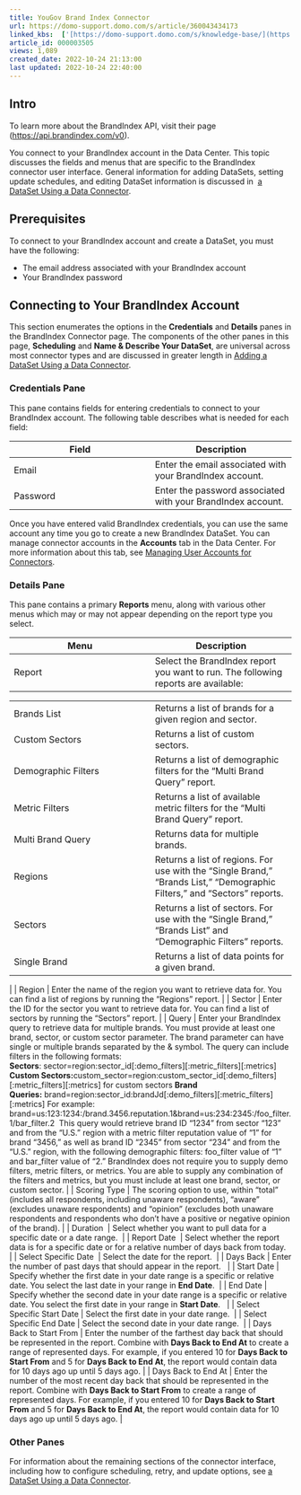 ```yaml
---
title: YouGov Brand Index Connector
url: https://domo-support.domo.com/s/article/360043434173
linked_kbs:  ['[https://domo-support.domo.com/s/knowledge-base/](https://domo-support.domo.com/s/knowledge-base/)', '[https://domo-support.domo.com/s/](https://domo-support.domo.com/s/)', '[https://domo-support.domo.com/s/topic/0TO5w000000ZammGAC](https://domo-support.domo.com/s/topic/0TO5w000000ZammGAC)', '[https://domo-support.domo.com/s/topic/0TO5w000000ZanLGAS](https://domo-support.domo.com/s/topic/0TO5w000000ZanLGAS)', '[https://domo-support.domo.com/s/topic/0TO5w000000ZaoQGAS](https://domo-support.domo.com/s/topic/0TO5w000000ZaoQGAS)', '[https://domo-support.domo.com/s/article/360042926274](https://domo-support.domo.com/s/article/360042926274)', '[https://domo-support.domo.com/s/article/360042926054](https://domo-support.domo.com/s/article/360042926054)', '[https://domo-support.domo.com/s/article/360043434173](https://domo-support.domo.com/s/article/360043434173)', '[https://domo-support.domo.com/s/topic/0TO5w000000ZaoQGAS/api-connectors](https://domo-support.domo.com/s/topic/0TO5w000000ZaoQGAS/api-connectors)', '[https://domo-support.domo.com/s/article/360043429933](https://domo-support.domo.com/s/article/360043429933)', '[https://domo-support.domo.com/s/article/360043429953](https://domo-support.domo.com/s/article/360043429953)', '[https://domo-support.domo.com/s/article/360042925494](https://domo-support.domo.com/s/article/360042925494)', '[https://domo-support.domo.com/s/article/4408174643607](https://domo-support.domo.com/s/article/4408174643607)', '[https://domo-support.domo.com/s/article/360043429913](https://domo-support.domo.com/s/article/360043429913)', '[https://domo-support.domo.com/s/login/](https://domo-support.domo.com/s/login/)']
article_id: 000003505
views: 1,089
created_date: 2022-10-24 21:13:00
last updated: 2022-10-24 22:40:00
---
```




Intro
-----


To learn more about the BrandIndex API, visit their page ([https://api.brandindex.com/v0](https://api.brandindex.com/v0 "https://api.brandindex.com/v0")).


You connect to your BrandIndex account in the Data Center. This topic discusses the fields and menus that are specific to the BrandIndex connector user interface. General information for adding DataSets, setting update schedules, and editing DataSet information is discussed in  [a DataSet Using a Data Connector](/s/article/360042926274 "Adding a DataSet Using a Data Connector").


Prerequisites
-------------


To connect to your BrandIndex account and create a DataSet, you must have the following:


* The email address associated with your BrandIndex account
* Your BrandIndex password


Connecting to Your BrandIndex Account
-------------------------------------


This section enumerates the options in the **Credentials** and **Details** panes in the BrandIndex Connector page. The components of the other panes in this page, **Scheduling** and **Name & Describe Your DataSet**, are universal across most connector types and are discussed in greater length in [Adding a DataSet Using a Data Connector](/s/article/360042926274 "Adding a DataSet Using a Data Connector").


### Credentials Pane


This pane contains fields for entering credentials to connect to your BrandIndex account. The following table describes what is needed for each field:  




| Field | Description |
| --- | --- |
| Email | Enter the email associated with your BrandIndex account. |
| Password | Enter the password associated with your BrandIndex account. |


Once you have entered valid BrandIndex credentials, you can use the same account any time you go to create a new BrandIndex DataSet. You can manage connector accounts in the **Accounts** tab in the Data Center. For more information about this tab, see [Managing User Accounts for Connectors](/s/article/360042926054 "Managing User Accounts for Connectors").


### Details Pane


This pane contains a primary **Reports** menu, along with various other menus which may or may not appear depending on the report type you select.




| Menu | Description |
| --- | --- |
| Report | Select the BrandIndex report you want to run. The following reports are available:

|  |  |
| --- | --- |
| Brands List | Returns a list of brands for a given region and sector. |
| Custom Sectors | Returns a list of custom sectors. |
| Demographic Filters | Returns a list of demographic filters for the "Multi Brand Query" report.  |
| Metric Filters | Returns a list of available metric filters for the "Multi Brand Query" report. |
| Multi Brand Query | Returns data for multiple brands. |
| Regions | Returns a list of regions. For use with the "Single Brand," "Brands List," "Demographic Filters," and "Sectors" reports. |
| Sectors | Returns a list of sectors. For use with the "Single Brand," "Brands List" and "Demographic Filters" reports. |
| Single Brand | Returns a list of data points for a given brand. |

 |
| Region | Enter the name of the region you want to retrieve data for. You can find a list of regions by running the "Regions" report. |
| Sector | Enter the ID for the sector you want to retrieve data for. You can find a list of sectors by running the "Sectors" report. |
| Query | Enter your Brandlndex query to retrieve data for multiple brands. You must provide at least one brand, sector, or custom sector parameter. The brand parameter can have single or multiple brands separated by the & symbol.
The query can include filters in the following formats:
**Sectors**: sector=region:sector\_id[:demo\_filters][:metric\_filters][:metrics]  
**Custom Sectors:**custom\_sector=region:custom\_sector\_id[:demo\_filters][:metric\_filters][:metrics] for custom sectors
**Brand Queries:** brand=region:sector\_id:brandJd[:demo\_filters][:metric\_filters][:metrics]
For example:
brand=us:123:1234:/brand.3456.reputation.1&brand=us:234:2345:/foo\_filter.1/bar\_filter.2\ 
This query would retrieve brand ID "1234" from sector "123" and from the "U.S." region with a metric filter reputation value of "1" for brand "3456," as well as brand ID "2345" from sector "234" and from the "U.S." region, with the following demographic filters: foo\_filter value of "1" and bar\_filter value of "2."
Brandlndex does not require you to supply demo filters, metric filters, or metrics. You are able to supply any combination of the filters and metrics, but you must include at least one brand, sector, or custom sector. |
| Scoring Type | The scoring option to use, within "total" (includes all respondents, including unaware respondents), "aware" (excludes unaware respondents) and "opinion" (excludes both unaware respondents and respondents who don't have a positive or negative opinion of the brand). |
| Duration  | Select whether you want to pull data for a specific date or a date range.  |
| Report Date  | Select whether the report data is for a specific date or for a relative number of days back from today.  |
| Select Specific Date  | Select the date for the report.  |
| Days Back | Enter the number of past days that should appear in the report.   |
| Start Date | Specify whether the first date in your date range is a specific or relative date. You select the last date in your range in **End Date**.  |
| End Date | Specify whether the second date in your date range is a specific or relative date. You select the first date in your range in **Start Date**.   |
| Select Specific Start Date | Select the first date in your date range.  |
| Select Specific End Date | Select the second date in your date range.  |
| Days Back to Start From | Enter the number of the farthest day back that should be represented in the report. Combine with **Days Back to End At** to create a range of represented days.
For example, if you entered 10 for **Days Back to Start From** and 5 for **Days Back to End At**, the report would contain data for 10 days ago up until 5 days ago. |
| Days Back to End At | Enter the number of the most recent day back that should be represented in the report. Combine with **Days Back to Start From** to create a range of represented days.
For example, if you entered 10 for **Days Back to Start From** and 5 for **Days Back to End At**, the report would contain data for 10 days ago up until 5 days ago. |


### Other Panes


For information about the remaining sections of the connector interface, including how to configure scheduling, retry, and update options, see [a DataSet Using a Data Connector](/s/article/360042926274 "Adding a DataSet Using a Data Connector").

